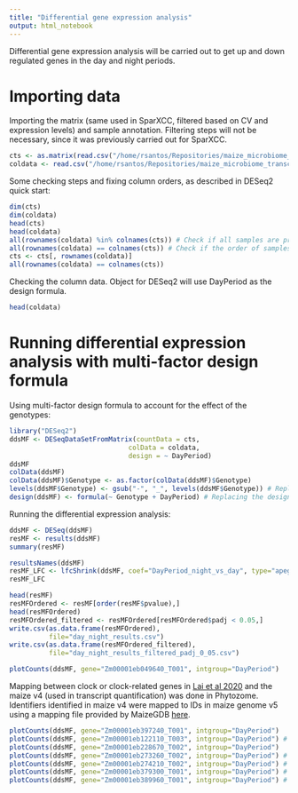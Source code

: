 ```yaml
---
title: "Differential gene expression analysis"
output: html_notebook
---
```


Differential gene expression analysis will be carried out to get up and down regulated genes in the day and night periods.

# Importing data

Importing the matrix (same used in SparXCC, filtered based on CV and expression levels) and sample annotation.
Filtering steps will not be necessary, since it was previously carried out for SparXCC.

```r
cts <- as.matrix(read.csv("/home/rsantos/Repositories/maize_microbiome_transcriptomics/poster_presentation_notebooks/plant_center_retreat_2024/expression_counts_day_night_filtered_cv_filtered.tsv", sep="\t",row.names="Name"))
coldata <- read.csv("/home/rsantos/Repositories/maize_microbiome_transcriptomics/poster_presentation_notebooks/pag_2025/sample_annotation.txt", row.names=1, sep="\t")
```

Some checking steps and fixing column orders, as described in DESeq2 quick start:

```r
dim(cts)
dim(coldata)
head(cts)
head(coldata)
all(rownames(coldata) %in% colnames(cts)) # Check if all samples are present in the count matrix
all(rownames(coldata) == colnames(cts)) # Check if the order of samples is the same in the count matrix and the coldata
cts <- cts[, rownames(coldata)]
all(rownames(coldata) == colnames(cts))
```

Checking the column data. Object for DESeq2 will use DayPeriod as the design formula.

```r
head(coldata)
```

# Running differential expression analysis with multi-factor design formula

Using multi-factor design formula to account for the effect of the genotypes:

```r
library("DESeq2")
ddsMF <- DESeqDataSetFromMatrix(countData = cts,
                              colData = coldata,
                              design = ~ DayPeriod)
ddsMF
colData(ddsMF)
colData(ddsMF)$Genotype <- as.factor(colData(ddsMF)$Genotype)
levels(ddsMF$Genotype) <- gsub("-", "_", levels(ddsMF$Genotype)) # Replacing hyphens by underscores in all their occurrences
design(ddsMF) <- formula(~ Genotype + DayPeriod) # Replacing the design formula to consider genotypes as a soruce of variation
```

Running the differential expression analysis:

```r
ddsMF <- DESeq(ddsMF)
resMF <- results(ddsMF)
summary(resMF)
```

```r
resultsNames(ddsMF)
resMF_LFC <- lfcShrink(ddsMF, coef="DayPeriod_night_vs_day", type="apeglm")
resMF_LFC
```


```r
head(resMF)
resMFOrdered <- resMF[order(resMF$pvalue),]
head(resMFOrdered)
resMFOrdered_filtered <- resMFOrdered[resMFOrdered$padj < 0.05,]
write.csv(as.data.frame(resMFOrdered), 
          file="day_night_results.csv")
write.csv(as.data.frame(resMFOrdered_filtered), 
          file="day_night_results_filtered_padj_0_05.csv")
```

```r
plotCounts(ddsMF, gene="Zm00001eb049640_T001", intgroup="DayPeriod")
```

Mapping between clock or clock-related genes in [Lai et al 2020](https://link.springer.com/article/10.1186/s12864-020-06824-3) and the maize v4 (used in transcript quantification) was done in Phytozome. Identifiers identified in maize v4 were mapped to IDs in maize genome v5 using a mapping file provided by MaizeGDB [here](https://download.maizegdb.org/Pan-genes/B73_gene_xref/).

```r
plotCounts(ddsMF, gene="Zm00001eb397240_T001", intgroup="DayPeriod")
plotCounts(ddsMF, gene="Zm00001eb122110_T003", intgroup="DayPeriod") # Not differentially expressed
plotCounts(ddsMF, gene="Zm00001eb228670_T002", intgroup="DayPeriod")
plotCounts(ddsMF, gene="Zm00001eb273260_T002", intgroup="DayPeriod") # Not differentially expressed
plotCounts(ddsMF, gene="Zm00001eb274210_T002", intgroup="DayPeriod") # Not differentially expressed
plotCounts(ddsMF, gene="Zm00001eb379300_T001", intgroup="DayPeriod") # Not differentially expressed
plotCounts(ddsMF, gene="Zm00001eb389960_T001", intgroup="DayPeriod") # Not differentially expressed
```

